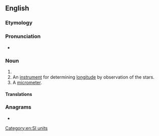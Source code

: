 {{also|mega-meter}}
==English==

===Etymology===
{{confix|en|mega|meter}}

===Pronunciation===
* {{IPA|en|/ˈmɛɡəˌmiːtə(ɹ)/}}

===Noun===
{{en-noun}}

# {{alternative spelling of|en|megametre|from=US}}
# An [[instrument]] for determining [[longitude]] by observation of the stars.
# A [[micrometer]].
#: {{rfquotek|en|Knight}}

{{Webster 1913}}

====Translations====
{{trans-see|megametre}}

===Anagrams===
* {{anagrams|en|a=aeeegmmrt|megametre}}

[[Category:en:SI units]]